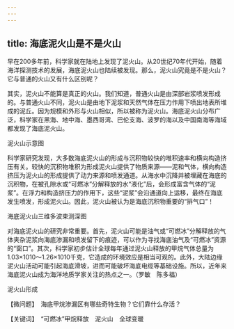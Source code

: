 ```yaml
---
---
---
```

title: 海底泥火山是不是火山
---




早在200多年前，科学家就在陆地上发现了泥火山。从20世纪70年代开始，随着海洋探测技术的发展，海底泥火山也陆续被发现。那么，泥火山究竟是不是火山？它与普通的火山又有什么区别呢？

其实，泥火山不能算是真正的火山。我们知道，普通火山是由深部岩浆喷发形成的。与普通火山不同，泥火山是由地下泥浆和天然气体在压力作用下喷出地表所堆成的泥丘。因为规模和外形与火山相似，所以被称为泥火山。海底泥火山分布广泛，科学家在黑海、地中海、墨西哥湾、巴伦支海、波罗的海以及中国南海等海域都发现了海底泥火山。

泥火山示意图



科学家研究发现，大多数海底泥火山的形成与沉积物较快的堆积速率和横向构造挤压有关。较快的沉积物堆积为形成泥火山提供了物质来源——泥和气体，横向构造挤压为泥火山的形成提供了动力来源和喷发通道。从海水中沉降并被埋藏在海底的沉积物，在被孔隙水或“可燃冰”分解释放的水“液化”后，会形成富含气体的“泥浆”。在浮力和构造挤压力的作用下，这些“泥浆”会沿通道向上运移，最终在海底发生喷发，形成泥火山。因此，泥火山被认为是海底沉积物重要的“排气口”！

海底泥火山三维多波束测深图



对海底泥火山的研究非常重要。首先，泥火山可能是油气或“可燃冰”分解释放的气体夹杂泥浆向海底渗漏和喷发留下的痕迹，可以作为寻找海底油气及“可燃冰”资源的“窗口”。其次，科学家初步估计全球每年通过泥火山释放的甲烷气体总量为1.03×1010～1.26×1010千克，它造成的环境效应是相当可观的。此外，大陆边缘泥火山活动可能引起海底滑坡，进而可能破坏海底电缆等基础设施。所以，近年来海底泥火山成为海洋地质学家关注的热点之一。（罗敏　陈多福）

泥火山形成





【微问题】　海底甲烷渗漏区有哪些奇特生物？它们靠什么存活？

【关键词】　“可燃冰”甲烷释放　泥火山　全球变暖
